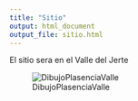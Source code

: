 ```yaml
---
title: "Sitio"
output: html_document
output_file: sitio.html
---
```

El sitio sera en el Valle del Jerte

![DibujoPlasenciaValle](C:/Users/javie/OneDrive/Documentos/mywebsite/images/imagenAcuarelaValle.png)